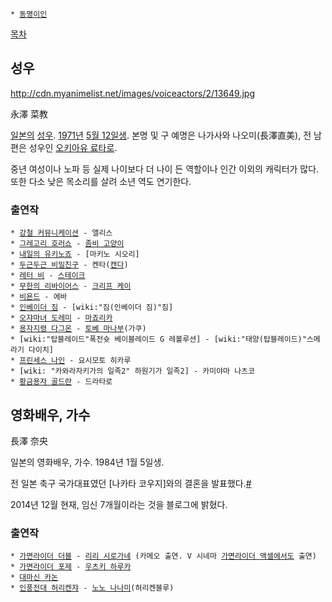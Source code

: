  * [[동명이인]]

[[목차]]

== 성우 ==

http://cdn.myanimelist.net/images/voiceactors/2/13649.jpg

永澤 菜教

[[일본]]의 [[성우]]. [[1971년]] [[5월 12일]]생. 본명 및 구 예명은 나가사와 나오미(長澤直美), 전 남편은 성우인 [[오키아유 료타로]].

중년 여성이나 노파 등 실제 나이보다 더 나이 든 역할이나 인간 이외의 캐릭터가 많다. 또한 다소 낮은 목소리를 살려 소년 역도 연기한다.

=== 출연작 ===
 * [[강철 커뮤니케이션]] - 앨리스
 * [[그레고리 호러쇼]] - [[좀비 고양이]]
 * [[내일의 유키노죠]] - [마키노 시오리]
 * [[두근두근 비밀친구]] - 켄타([[캔다]])
 * [[레터 비]] - [[스테이크]]
 * [[무한의 리바이어스]] - [[크리프 케이]]
 * [[비욘드]] - 에바
 * [[인베이더 짐]] - [wiki:"짐(인베이더 짐)"짐]
 * [[오쟈마녀 도레미]] - [[마죠리카]]
 * [[용자지령 다그온]] - [[토베 마나부]](가쿠)
 * [wiki:"탑블레이드"폭전슛 베이블레이드 G 레볼루션] - [wiki:"태양(탑블레이드)"스메라기 다이치]
 * [[프린세스 나인]] - 요시모토 히카루
 * [wiki: "카와라자키가의 일족2" 하원기가 일족2] - 카미야마 나츠코
 * [[황금용자 골드란]] - 드라타로

== 영화배우, 가수 ==
長澤 奈央

일본의 영화배우, 가수. 1984년 1월 5일생.

전 일본 축구 국가대표였던 [나카타 코우지]와의 결혼을 발표했다.[http://hochi.yomiuri.co.jp/entertainment/news/20140222-OHT1T00039.htm #]

2014년 12월 현재, 임신 7개월이라는 것을 블로그에 밝혔다.

=== 출연작 ===
 * [[가면라이더 더블]] - [[가면라이더 더블/의뢰인(2부)#S-5|리리 시로가네]] (카메오 출연. V 시네마 [[가면라이더 액셀]]에서도 출연)
 * [[가면라이더 포제]] - [[가면라이더 포제/그 외 등장인물#s-7.11|우츠키 하루카]]
 * [[대마신 카논]]
 * [[인풍전대 허리켄쟈]] - [[노노 나나미]](허리켄블루)
